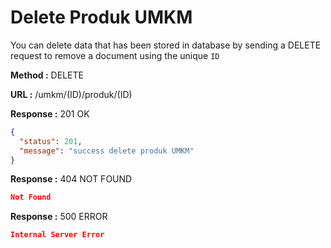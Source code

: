 
# Delete Produk UMKM

You can delete data that has been stored in database by sending a DELETE request to remove a document using the unique `ID`

**Method :** <Badge variant="danger">DELETE</Badge>

**URL :** <Badge variant="dark">/umkm/(ID)/produk/(ID)</Badge>

**Response :** <BadgeOutline variant="success">201 OK</BadgeOutline>

```json
{
  "status": 201,
  "message": "success delete produk UMKM"
}
```

**Response :** <BadgeOutline variant="warning">404 NOT FOUND</BadgeOutline>

```json
Not Found
```

**Response :** <BadgeOutline variant="danger">500 ERROR</BadgeOutline>

```json
Internal Server Error
```
